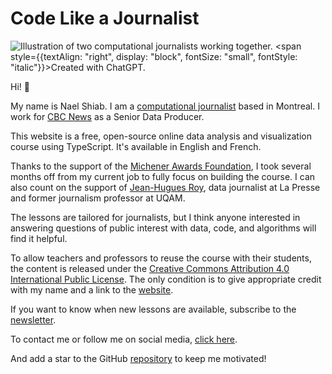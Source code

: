 # Code Like a Journalist

![Illustration of two computational journalists working together.](/assets/sharing-v1.jpg)
<span style={{textAlign: "right", display: "block", fontSize: "small", fontStyle: "italic"}}>Created with ChatGPT.</span>

Hi! 👋

My name is Nael Shiab. I am a [computational journalist](https://www.naelshiab.com/) based in Montreal. I work for [CBC News](https://www.cbc.ca/news) as a Senior Data Producer.

This website is a free, open-source online data analysis and visualization course using TypeScript. It's available in English and French.

Thanks to the support of the [Michener Awards Foundation](https://www.michenerawards.ca/media-release/michener-awards-foundation-announces-its-2024-fellowships-winners/), I took several months off from my current job to fully focus on building the course. I can also count on the support of [Jean-Hugues Roy](https://github.com/jhroy), data journalist at La Presse and former journalism professor at UQAM.

The lessons are tailored for journalists, but I think anyone interested in answering questions of public interest with data, code, and algorithms will find it helpful.

To allow teachers and professors to reuse the course with their students, the content is released under the [Creative Commons Attribution 4.0 International Public License](https://creativecommons.org/licenses/by/4.0/?ref=chooser-v1). The only condition is to give appropriate credit with my name and a link to the [website](https://www.code-like-a-journalist.com/).

If you want to know when new lessons are available, subscribe to the [newsletter](https://mailchi.mp/0db676437a2f/code-like-a-journalist).

To contact me or follow me on social media, [click here](/contact).

And add a star to the GitHub [repository](https://github.com/nshiab/code-like-a-journalist) to keep me motivated!

